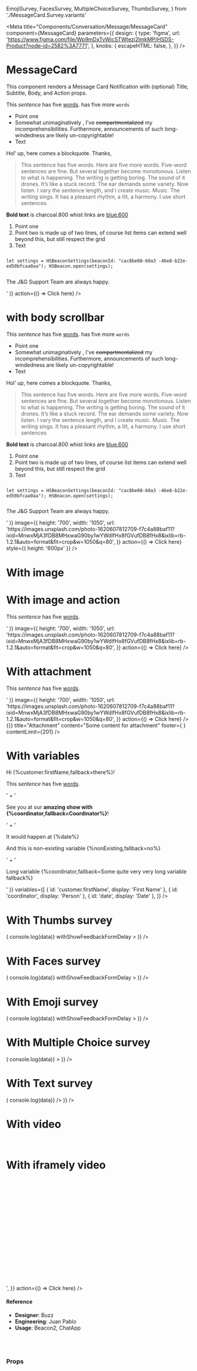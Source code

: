   EmojiSurvey,
  FacesSurvey,
  MultipleChoiceSurvey,
  ThumbsSurvey,
} from './MessageCard.Survey.variants'

<Meta
  title="Components/Conversation/Message/MessageCard"
  component={MessageCard}
  parameters={{
    design: {
      type: 'figma',
      url:
        'https://www.figma.com/file/Wp9mDxTvWicSTWtezj2ImkMP/HSDS-Product?node-id=2582%3A7771',
    },
    knobs: {
      escapeHTML: false,
    },
  }}
/>

# MessageCard

This component renders a Message Card Notification with (optional) Title, Subtitle, Body, and Action props.

<Canvas>
  <Story name="default">
    <MessageCardStoryWrapperUI>
      <MessageCard
        key="default"
        in={boolean('show', true)}
        isMobile={boolean('isMobile', false)}
        isWithBoxShadow={boolean('isWithBoxShadow', true)}
        withAnimation={true}
        align={select('Align', { Right: 'right', Left: 'left' }, 'right')}
        subtitle={text('Subtitle', 'The J&G Team is here')}
        title={text('Title', 'Need help?')}
        body={text(
          'Body',
          '<p>This <i>sentence</i> has five <u>words</u>. has five more <code class="inline-code">words</code></p><ul> <li>Point one</li><li>Somewhat unimaginatively , I&#39;ve <s>compartmentalized</s> my incomprehensibilities. Furthermore, announcements of such long-windedness are likely un-copyrightable!</li><li>Text</li></ul><p>Hol’ up, here comes a blockquote. Thanks,</p><blockquote> <p>This sentence has five words. Here are five more words. Five-word sentences are fine. But several together become monotonous. Listen to what is happening. The writing is getting boring. The sound of it drones. It’s like a stuck record. The ear demands some variety. Now listen. I vary the sentence length, and I create music. Music. The writing sings. It has a pleasant rhythm, a lilt, a harmony. I use short sentences</p></blockquote><p><b>Bold text</b> is charcoal.800 whist links are <a href="https://www.google.com/">blue.600</a></p><ol> <li>Point one</li><li>Point two is made up of two lines, of course list items can extend well beyond this, but still respect the grid</li><li>Text</li></ol><pre><code><p>let settings = HSBeaconSettings(beaconId: "cac8be08-60a3 -46e8-b22e-ed50bfcaa0aa"); HSBeacon.open(settings);</p></code></pre><p>The J&amp;G Support Team are always happy.</p>'
        )}
        action={() => <MessageCard.Button>Click here</MessageCard.Button>}
      />
    </MessageCardStoryWrapperUI>
  </Story>
</Canvas>

# with body scrollbar

<Canvas>
  <Story name="with scrollbar">
    <MessageCardStoryWrapperUI>
      <MessageCard
        key="default"
        in={boolean('show', true)}
        isMobile={boolean('isMobile', false)}
        isWithBoxShadow={boolean('isWithBoxShadow', true)}
        withAnimation={true}
        align={select('Align', { Right: 'right', Left: 'left' }, 'right')}
        subtitle={text('Subtitle', 'The J&G Team is here')}
        title={text('Title', 'Need help?')}
        body={text(
          'Body',
          '<p>This <i>sentence</i> has five <u>words</u>. has five more <code class="inline-code">words</code></p><ul> <li>Point one</li><li>Somewhat unimaginatively , I&#39;ve <s>compartmentalized</s> my incomprehensibilities. Furthermore, announcements of such long-windedness are likely un-copyrightable!</li><li>Text</li></ul><p>Hol’ up, here comes a blockquote. Thanks,</p><blockquote> <p>This sentence has five words. Here are five more words. Five-word sentences are fine. But several together become monotonous. Listen to what is happening. The writing is getting boring. The sound of it drones. It’s like a stuck record. The ear demands some variety. Now listen. I vary the sentence length, and I create music. Music. The writing sings. It has a pleasant rhythm, a lilt, a harmony. I use short sentences</p></blockquote><p><b>Bold text</b> is charcoal.800 whist links are <a href="https://www.google.com/">blue.600</a></p><ol> <li>Point one</li><li>Point two is made up of two lines, of course list items can extend well beyond this, but still respect the grid</li><li>Text</li></ol><pre><code><p>let settings = HSBeaconSettings(beaconId: "cac8be08-60a3 -46e8-b22e-ed50bfcaa0aa"); HSBeacon.open(settings);</p></code></pre><p>The J&amp;G Support Team are always happy.</p>'
        )}
        image={{
          height: '700',
          width: '1050',
          url:
            'https://images.unsplash.com/photo-1620607812709-f7c4a88baf11?ixid=MnwxMjA3fDB8MHxwaG90by1wYWdlfHx8fGVufDB8fHx8&ixlib=rb-1.2.1&auto=format&fit=crop&w=1050&q=80',
        }}
        action={() => <MessageCard.Button>Click here</MessageCard.Button>}
        style={{ height: '600px' }}
      />
    </MessageCardStoryWrapperUI>
  </Story>
</Canvas>

# With image

<Canvas>
  <Story name="With image">
    <MessageCardStoryWrapperUI>
      <MessageCard
        key="with-image"
        in={boolean('show', true)}
        isMobile={boolean('isMobile', false)}
        isWithBoxShadow={boolean('isWithBoxShadow', true)}
        withAnimation={true}
        subtitle={text('Subtitle', 'The J&G Team is here')}
        title={text('Title', 'Need help?')}
        image={{
          height: '700',
          width: '1050',
          url:
            'https://images.unsplash.com/photo-1620607812709-f7c4a88baf11?ixid=MnwxMjA3fDB8MHxwaG90by1wYWdlfHx8fGVufDB8fHx8&ixlib=rb-1.2.1&auto=format&fit=crop&w=1050&q=80',
        }}
      />
    </MessageCardStoryWrapperUI>
  </Story>
</Canvas>

# With image and action

<Canvas>
  <Story name="With image and action">
    <MessageCardStoryWrapperUI>
      <MessageCard
        subtitle={text('Subtitle', 'The J&G Team is here')}
        title={text('Title', 'Need help?')}
        body={text(
          'Body',
          '<p>This <i>sentence</i> has five <u>words</u>. </p>'
        )}
        image={{
          height: '700',
          width: '1050',
          url:
            'https://images.unsplash.com/photo-1620607812709-f7c4a88baf11?ixid=MnwxMjA3fDB8MHxwaG90by1wYWdlfHx8fGVufDB8fHx8&ixlib=rb-1.2.1&auto=format&fit=crop&w=1050&q=80',
        }}
        action={() => <MessageCard.Button>Click here</MessageCard.Button>}
      />
    </MessageCardStoryWrapperUI>
  </Story>
</Canvas>

# With attachment

<Canvas>
  <Story name="With attachment">
    <MessageCardStoryWrapperUI>
      <div style={{ width: '300px' }}>
        <MessageCard
          subtitle={text('Subtitle', 'The J&G Team is here')}
          title={text('Title', 'Need help?')}
          body={text(
            'Body',
            '<p>This <i>sentence</i> has five <u>words</u>. </p>'
          )}
          image={{
            height: '700',
            width: '1050',
            url:
              'https://images.unsplash.com/photo-1620607812709-f7c4a88baf11?ixid=MnwxMjA3fDB8MHxwaG90by1wYWdlfHx8fGVufDB8fHx8&ixlib=rb-1.2.1&auto=format&fit=crop&w=1050&q=80',
          }}
          action={() => <MessageCard.Button>Click here</MessageCard.Button>}
        />
        <MessageCard.ArticleCard
          onClick={() => {}}
          title="Attachment"
          content="Some content for attachment"
          footer={
            <MessageCard.UrlAttachmentImage url="https://images.unsplash.com/photo-1620607812709-f7c4a88baf11?ixid=MnwxMjA3fDB8MHxwaG90by1wYWdlfHx8fGVufDB8fHx8&ixlib=rb-1.2.1&auto=format&fit=crop&w=1050&q=80" />
          }
          contentLimit={201}
        />
      </div>
    </MessageCardStoryWrapperUI>
  </Story>
</Canvas>

# With variables

<Canvas>
  <Story name="With variables">
    <MessageCardStoryWrapperUI>
      <MessageCard
        subtitle={text('Subtitle', 'The J&G Team is here')}
        title={text('Title', 'Need help?')}
        body={text(
          'Body',
          '<p>Hi {%customer.firstName,fallback=there%}!</p> <p>This <i>sentence</i> has five <u>words</u>. </p>' +
            ' <p>See you at our <b>amazing show with {%coordinator,fallback=Coordinator%}</b>!</p>' +
            ' <p>It would happen at {%date%}</p> <p>And this is non-existing variable {%nonExisting,fallback=no%}</p>' +
            ' <p>Long variable {%coordinator,fallback=Some quite very very long variable fallback%}</p>'
        )}
        variables={[
          { id: 'customer.firstName', display: 'First Name' },
          { id: 'coordinator', display: 'Person' },
          { id: 'date', display: 'Date' },
        ]}
      />
    </MessageCardStoryWrapperUI>
  </Story>
</Canvas>

# With Thumbs survey

<Canvas>
  <Story name="With Thumbs survey">
    <MessageCardStoryWrapperUI>
      <MessageCard
        title="How did you feel about your checkout experience?"
        body="Your feedback is valuable to us. Let us know how we did so we can continue to improve our services."
        action={() => (
          <MessageCard.Survey
            withFeedbackForm
            feedbackFormText="Tell us more..."
            onSubmit={data => console.log(data)}
            withShowFeedbackFormDelay
          >
            <ThumbsSurvey />
          </MessageCard.Survey>
        )}
      />
    </MessageCardStoryWrapperUI>
  </Story>
</Canvas>

# With Faces survey

<Canvas>
  <Story name="With Faces survey">
    <MessageCardStoryWrapperUI>
      <MessageCard
        title="How did you feel about your checkout experience?"
        body="Your feedback is valuable to us. Let us know how we did so we can continue to improve our services."
        action={() => (
          <ThemeProvider theme={{ brandColor: makeBrandColors('#8c3c4a') }}>
            <MessageCard.Survey
              withFeedbackForm
              feedbackFormText="Tell us more..."
              submitButtonText="Send with some long button text"
              onSubmit={data => console.log(data)}
              withShowFeedbackFormDelay
            >
              <FacesSurvey />
            </MessageCard.Survey>
          </ThemeProvider>
        )}
      />
    </MessageCardStoryWrapperUI>
  </Story>
</Canvas>

# With Emoji survey

<Canvas>
  <Story name="With Emoji survey">
    <MessageCardStoryWrapperUI>
      <MessageCard
        title="How did you feel about your checkout experience?"
        body="Your feedback is valuable to us. Let us know how we did so we can continue to improve our services."
        action={() => (
          <ThemeProvider theme={{ brandColor: makeBrandColors('#5c8c3c') }}>
            <MessageCard.Survey
              withFeedbackForm
              feedbackFormText="Tell us more..."
              submitButtonText="Send with some long button text"
              onSubmit={data => console.log(data)}
              withShowFeedbackFormDelay
            >
              <EmojiSurvey
                emojis={[
                  {
                    id: '+1',
                    name: 'Thumbs Up',
                    unicode: '1f44d',
                  },
                  {
                    id: '100',
                    name: 'Hundred Points',
                    unicode: '1f4af',
                  },
                  {
                    id: 'sunglasses',
                    name: 'Sunglasses',
                    unicode: '1f60e',
                    native: '😎',
                  },
                ]}
              />
            </MessageCard.Survey>
          </ThemeProvider>
        )}
      />
    </MessageCardStoryWrapperUI>
  </Story>
</Canvas>

# With Multiple Choice survey

<Canvas>
  <Story name="With Multiple Choice survey">
    <MessageCardStoryWrapperUI>
      <MessageCard
        title="Which pizza do you like the most?"
        body="Your feedback is valuable to us. Let us know how we did so we can continue to improve our services."
        action={() => (
          <MessageCard.Survey
            withFeedbackForm
            feedbackFormText="Tell us more..."
            onSubmit={data => console.log(data)}
          >
            <MultipleChoiceSurvey
              choices={[
                { id: '1', text: 'Pepperoni' },
                { id: '2', text: 'With pineapple of course!' },
                { id: '3', text: 'Classic margherita' },
                { id: '4', text: 'Veggie option' },
                { id: '5', text: 'My favorite with all ingredients' },
              ]}
            />
          </MessageCard.Survey>
        )}
      />
    </MessageCardStoryWrapperUI>
  </Story>
</Canvas>

# With Text survey

<Canvas>
  <Story name="With Text survey">
    <MessageCardStoryWrapperUI>
      <MessageCard
        title="Which pizza do you like the most?"
        body="Your feedback is valuable to us. Let us know how we did so we can continue to improve our services."
        action={() => (
          <MessageCard.Survey
            isTextOnlySurvey
            feedbackFormPlaceholder="Tell us more..."
            onSubmit={data => console.log(data)}
          />
        )}
      />
    </MessageCardStoryWrapperUI>
  </Story>
</Canvas>

# With video

<Canvas>
  <Story name="With video">
    <MessageCardStoryWrapperUI>
      <MessageCard
        key="with-video"
        in={boolean('show', true)}
        isMobile={boolean('isMobile', false)}
        isWithBoxShadow={boolean('isWithBoxShadow', true)}
        withAnimation={true}
        subtitle={text('Subtitle', 'The J&G Team is here')}
        title={text('Title', 'Need help?')}
        video={{
          html:
            '<div style="left: 0; width: 100%; height: 0; position: relative; padding-bottom: 56.25%;"><iframe src="https://www.youtube.com/embed/YB-slq0hqWw?rel=0" style="top: 0; left: 0; width: 100%; height: 100%; position: absolute; border: 0;" allowfullscreen scrolling="no" allow="accelerometer; clipboard-write; encrypted-media; gyroscope; picture-in-picture;"></iframe></div>',
        }}
        action={() => <MessageCard.Button>Click here</MessageCard.Button>}
      />
    </MessageCardStoryWrapperUI>
  </Story>
</Canvas>

# With iframely video

<Canvas>
  <Story name="With iframely video url">
    <MessageCardStoryWrapperUI>
      <MessageCard
        key="with-iframely-video"
        in={boolean('show', true)}
        isMobile={boolean('isMobile', false)}
        isWithBoxShadow={boolean('isWithBoxShadow', true)}
        withAnimation={true}
        subtitle={text('Subtitle', 'The J&G Team is here')}
        title={text('Title', 'Need help?')}
        video={{
          html:
            '<div><div style="left: 0; width: 100%; height: 0; position: relative; padding-bottom: 56.25%;"><iframe src="//cdn.iframe.ly/api/iframe?url=https%3A%2F%2Fwww.youtube.com%2Fwatch%3Fv%3DYB-slq0hqWw&key=32d974fdab1b804ff90cbd07d257baba" style="top: 0; left: 0; width: 100%; height: 100%; position: absolute; border: 0;" allowfullscreen scrolling="no" allow="accelerometer *; clipboard-write *; encrypted-media *; gyroscope *; picture-in-picture *;"></iframe></div></div>',
        }}
        action={() => <MessageCard.Button>Click here</MessageCard.Button>}
      />
    </MessageCardStoryWrapperUI>
  </Story>
</Canvas>

#### Reference

- **Designer**: Buzz
- **Engineering**: Juan Pablo
- **Usage**: Beacon2, ChatApp

<br />
<br />

### Props

<ArgsTable of={MessageCard} />
